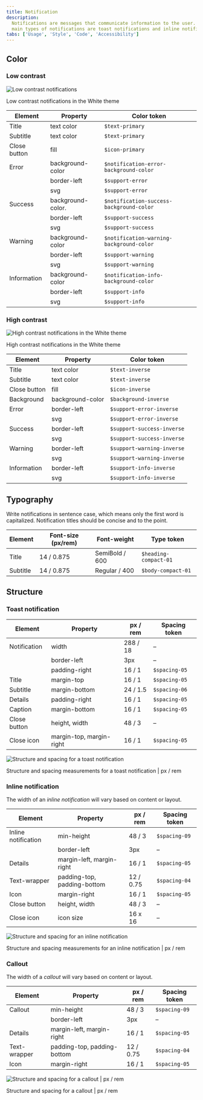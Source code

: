 ```yaml
---
title: Notification
description:
  Notifications are messages that communicate information to the user. The two
  main types of notifications are toast notifications and inline notifications.
tabs: ['Usage', 'Style', 'Code', 'Accessibility']
---
```


## Color

### Low contrast

![Low contrast notifications](images/notification-style-low-contrast.png)

<Caption>Low contrast notifications in the White theme</Caption>

| Element      | Property          | Color token                              |
| ------------ | ----------------- | ---------------------------------------- |
| Title        | text color        | `$text-primary`                          |
| Subtitle     | text color        | `$text-primary`                          |
| Close button | fill              | `$icon-primary`                          |
| Error        | background-color  | `$notification-error-background-color`   |
|              | border-left       | `$support-error`                         |
|              | svg               | `$support-error`                         |
| Success      | background-color. | `$notification-success-background-color` |
|              | border-left       | `$support-success`                       |
|              | svg               | `$support-success`                       |
| Warning      | background-color  | `$notification-warning-background-color` |
|              | border-left       | `$support-warning`                       |
|              | svg               | `$support-warning`                       |
| Information  | background-color  | `$notification-info-background-color`    |
|              | border-left       | `$support-info`                          |
|              | svg               | `$support-info`                          |

### High contrast

![High contrast notifications in the White theme](images/notification-style-high-contrast.png)

<Caption>High contrast notifications in the White theme</Caption>

<br />

| Element      | Property         | Color token                |
| ------------ | ---------------- | -------------------------- |
| Title        | text color       | `$text-inverse`            |
| Subtitle     | text color       | `$text-inverse`            |
| Close button | fill             | `$icon-inverse`            |
| Background   | background-color | `$background-inverse`      |
| Error        | border-left      | `$support-error-inverse`   |
|              | svg              | `$support-error-inverse`   |
| Success      | border-left      | `$support-success-inverse` |
|              | svg              | `$support-success-inverse` |
| Warning      | border-left      | `$support-warning-inverse` |
|              | svg              | `$support-warning-inverse` |
| Information  | border-left      | `$support-info-inverse`    |
|              | svg              | `$support-info-inverse`    |

## Typography

Write notifications in sentence case, which means only the first word is
capitalized. Notification titles should be concise and to the point.

| Element  | Font-size (px/rem) | Font-weight    | Type token            |
| -------- | ------------------ | -------------- | --------------------- |
| Title    | 14 / 0.875         | SemiBold / 600 | `$heading-compact-01` |
| Subtitle | 14 / 0.875         | Regular / 400  | `$body-compact-01`    |

## Structure

### Toast notification

| Element      | Property                 | px / rem | Spacing token |
| ------------ | ------------------------ | -------- | ------------- |
| Notification | width                    | 288 / 18 | –             |
|              | border-left              | 3px      | –             |
|              | padding-right            | 16 / 1   | `$spacing-05` |
| Title        | margin-top               | 16 / 1   | `$spacing-05` |
| Subtitle     | margin-bottom            | 24 / 1.5 | `$spacing-06` |
| Details      | padding-right            | 16 / 1   | `$spacing-05` |
| Caption      | margin-bottom            | 16 / 1   | `$spacing-05` |
| Close button | height, width            | 48 / 3   | –             |
| Close icon   | margin-top, margin-right | 16 / 1   | `$spacing-05` |

<div className="image--fixed">

![Structure and spacing for a toast notification](images/notification-style-structure-toast.png)

</div>

<Caption>
  Structure and spacing measurements for a toast notification | px / rem
</Caption>

### Inline notification

The width of an _inline notification_ will vary based on content or layout.

| Element             | Property                    | px / rem  | Spacing token |
| ------------------- | --------------------------- | --------- | ------------- |
| Inline notification | min-height                  | 48 / 3    | `$spacing-09` |
|                     | border-left                 | 3px       | –             |
| Details             | margin-left, margin-right   | 16 / 1    | `$spacing-05` |
| Text-wrapper        | padding-top, padding-bottom | 12 / 0.75 | `$spacing-04` |
| Icon                | margin-right                | 16 / 1    | `$spacing-05` |
| Close button        | height, width               | 48 / 3    | –             |
| Close icon          | icon size                   | 16 x 16   | –             |

<div className="image--fixed">

![Structure and spacing for an inline notification](images/notification-style-structure-inline.png)

</div>

<Caption>
  Structure and spacing measurements for an inline notification | px / rem
</Caption>

### Callout

The width of a _callout_ will vary based on content or layout.

| Element      | Property                    | px / rem  | Spacing token |
| ------------ | --------------------------- | --------- | ------------- |
| Callout      | min-height                  | 48 / 3    | `$spacing-09` |
|              | border-left                 | 3px       | –             |
| Details      | margin-left, margin-right   | 16 / 1    | `$spacing-05` |
| Text-wrapper | padding-top, padding-bottom | 12 / 0.75 | `$spacing-04` |
| Icon         | margin-right                | 16 / 1    | `$spacing-05` |

<div className="image--fixed">

![Structure and spacing for a callout | px / rem ](images/notification-style-callout.png)

</div>

<Caption>Structure and spacing for a callout | px / rem</Caption>
